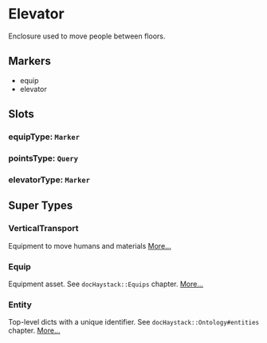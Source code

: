 # Elevator
Enclosure used to move people between floors.
## Markers
- equip
- elevator

## Slots

### equipType: `Marker`

### pointsType: `Query`

### elevatorType: `Marker`


## Super Types
### VerticalTransport
Equipment to move humans and materials 
[More...](./VerticalTransport)

### Equip
Equipment asset.
See `docHaystack::Equips` chapter. 
[More...](./Equip)

### Entity
Top-level dicts with a unique identifier.
See `docHaystack::Ontology#entities` chapter. 
[More...](./Entity)


